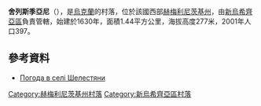 {{coord|48|42|41|N|27|7|49|E|scale:100000|display=title}}

'''舍列斯季亞尼'''（{{lang-uk|Шелестяни}}），是[[烏克蘭|烏克蘭]]的村落，位於該國西部[[赫梅利尼茨基州|赫梅利尼茨基州]]，由[[新烏希齊亞區|新烏希齊亞區]]負責管轄，始建於1630年，面積1.44平方公里，海拔高度277米，2001年人口397。

==參考資料==
* [http://weather.in.ua/ua/hmel'nickaja/28879 Погода в селі Шелестяни] {{Wayback|url=http://weather.in.ua/ua/hmel%27nickaja/28879 |date=20170629143647 }}

{{DEFAULTSORT:Шелестяни}}
[[Category:赫梅利尼茨基州村落|Category:赫梅利尼茨基州村落]]
[[Category:新烏希齊亞區村落|Category:新烏希齊亞區村落]]


{{Khmelnytskyi-geo-stub}}